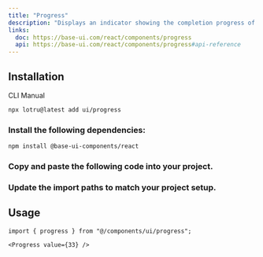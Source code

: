 ```yaml
---
title: "Progress"
description: "Displays an indicator showing the completion progress of a task, typically displayed as a progress bar."
links:
  doc: https://base-ui.com/react/components/progress
  api: https://base-ui.com/react/components/progress#api-reference
---
```


<ComponentPreview id="examples/progress-01" />

## Installation

<Tabs defaultValue="cli">

<TabsList>
  <TabsTrigger value="cli">CLI</TabsTrigger>
  <TabsTrigger value="manual">Manual</TabsTrigger>
  <TabsIndicator />
</TabsList>

<TabsContent value="cli">

```bash
npx lotru@latest add ui/progress
```

</TabsContent>

<TabsContent value="manual">

<Steps>

### Install the following dependencies:

```bash
npm install @base-ui-components/react
```

### Copy and paste the following code into your project.

<ComponentSource id="ui/progress" />

### Update the import paths to match your project setup.

</Steps>

</TabsContent>

</Tabs>

## Usage

```tsx
import { progress } from "@/components/ui/progress";
```

```tsx
<Progress value={33} />
```
